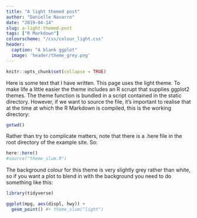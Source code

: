 ```yaml
---
title: "A light themed post"
author: "Danielle Navarro"
date: "2019-04-14"
slug: a-light-themed-post
tags: ["R Markdown"]
colourscheme: "/css/colour_light.css"
header:
  caption: "A blank ggplot"
  image: 'header/theme_grey.png'
---
```


```r
knitr::opts_chunk$set(collapse = TRUE)
```

Here is some text that I have written. This page uses the light theme. To make
life a little easier the theme includes an R scrupt that supplies ggplot2 themes.
The theme function is bundled in a script contained in the static directory. However, if we want to source the file, it's important to realise that at the
time at which the R Markdown is compiled, this is the working directory:

```r
getwd()
```

Rather than try to complicate matters, note that there is a .here file in the
root directory of the example site. So:

```r
here::here()
#source("theme_slum.R")
```

The background colour for this theme is very slightly grey rather than white, so if you want a plot to blend in with the background you need to do something like this:

```r
library(tidyverse)

ggplot(mpg, aes(displ, hwy)) + 
  geom_point() #+ theme_slum("light")
```



